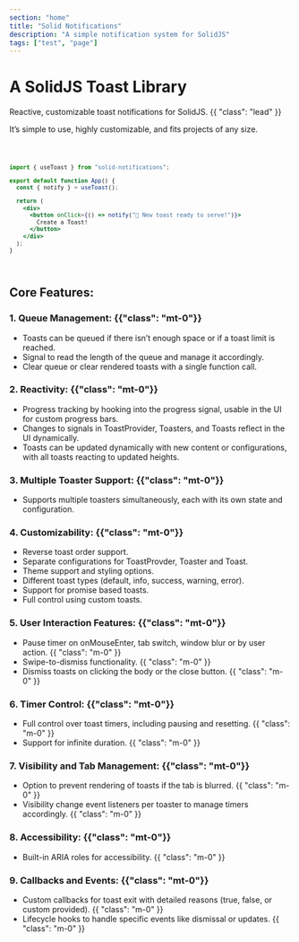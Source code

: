 ```yaml
---
section: "home"
title: "Solid Notifications"
description: "A simple notification system for SolidJS"
tags: ["test", "page"]
---
```



<Title>Solid Notifications</Title>

# A SolidJS Toast Library

Reactive, customizable toast notifications for SolidJS. {{ "class": "lead" }}

<Toasters />
<CoreFeatures feature="intro-button" />

It’s simple to use, highly customizable, and fits projects of any size.

<Code lang="jsx">

```jsx
import { useToast } from "solid-notifications";

export default function App() {
  const { notify } = useToast();

  return (
    <div>
      <button onClick={() => notify("🚀 New toast ready to serve!")}>
        Create a Toast!
      </button>
    </div>
  );
}
```

</Code>

## Core Features:

### 1. Queue Management: {{"class": "mt-0"}}

- Toasts can be queued if there isn’t enough space or if a toast limit is reached.
- Signal to read the length of the queue and manage it accordingly.
- Clear queue or clear rendered toasts with a single function call.

<CoreFeatures feature="queue-showcase" />

### 2. Reactivity: {{"class": "mt-0"}}

- Progress tracking by hooking into the progress signal, usable in the UI for custom progress bars.
- Changes to signals in ToastProvider, Toasters, and Toasts reflect in the UI dynamically.
- Toasts can be updated dynamically with new content or configurations, with all toasts reacting to updated heights.

<CoreFeatures feature="progress-showcase" />

### 3. Multiple Toaster Support: {{"class": "mt-0"}}

- Supports multiple toasters simultaneously, each with its own state and configuration.

<CoreFeatures feature="multiple-toasters-showcase" />

### 4. Customizability: {{"class": "mt-0"}}

- Reverse toast order support.
- Separate configurations for ToastProvder, Toaster and Toast.
- Theme support and styling options.
- Different toast types (default, info, success, warning, error).
- Support for promise based toasts.
- Full control using custom toasts.

<CoreFeatures feature="customizability-showcase" />

### 5. User Interaction Features: {{"class": "mt-0"}}

- Pause timer on onMouseEnter, tab switch, window blur or by user action. {{ "class": "m-0" }}
- Swipe-to-dismiss functionality. {{ "class": "m-0" }}
- Dismiss toasts on clicking the body or the close button. {{ "class": "m-0" }}

<CoreFeatures feature="interaction-showcase" />

### 6. Timer Control: {{"class": "mt-0"}}

- Full control over toast timers, including pausing and resetting. {{ "class": "m-0" }}
- Support for infinite duration. {{ "class": "m-0" }}

<CoreFeatures feature="timer-showcase" />

### 7. Visibility and Tab Management: {{"class": "mt-0"}}

- Option to prevent rendering of toasts if the tab is blurred. {{ "class": "m-0" }}
- Visibility change event listeners per toaster to manage timers accordingly. {{ "class": "m-0" }}

### 8. Accessibility: {{"class": "mt-0"}}

- Built-in ARIA roles for accessibility. {{ "class": "m-0" }}

### 9. Callbacks and Events: {{"class": "mt-0"}}

- Custom callbacks for toast exit with detailed reasons (true, false, or custom provided). {{ "class": "m-0" }}
- Lifecycle hooks to handle specific events like dismissal or updates. {{ "class": "m-0" }}
